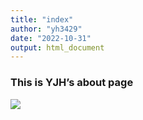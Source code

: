 ```yaml
---
title: "index"
author: "yh3429"
date: "2022-10-31"
output: html_document
---
```


### This is YJH's about page

<img src="image/san.jpg" style="longth：80%"> 

